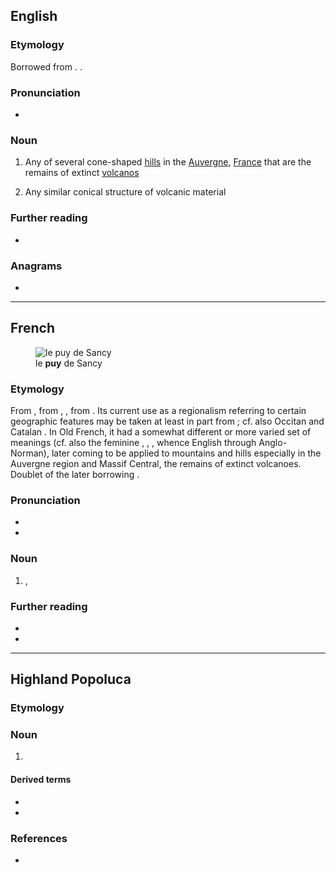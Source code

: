 {{also|Puy}}
==English==

===Etymology===
Borrowed from {{bor|en|fr|puy}}. {{doublet|en|podium}}.

===Pronunciation===
* {{IPA|en|/pwiː/}}

===Noun===
{{en-noun}}

# Any of several cone-shaped [[hill]]s in the [[Auvergne]], [[France]] that are the remains of extinct [[volcano]]s
# {{lb|en|geology}} Any similar conical structure of volcanic material

===Further reading===
* {{pedia}}

===Anagrams===
* {{anagrams|en|a=puy|Pyu|YUP|yup}}

----

==French==
[[File:Vue_du_puy_de_Sancy.JPG|thumb|le '''puy''' de Sancy]]

===Etymology===
From {{inh|fr|frm|puy}}, from {{inh|fr|fro|puy||hill, height}}, {{m|fro|pui}}, from {{inh|fr|la|podium}}. Its current use as a regionalism referring to certain geographic features may be taken at least in part from {{der|fr|frp|-}}; cf. also Occitan {{m|oc|puèg}} and Catalan {{m|ca|puig}}. In Old French, it had a somewhat different or more varied set of meanings (cf. also the feminine {{m|fro|puie}}, {{m|fro|puye}}, {{m|fro|poye||balustrade}}, whence English {{m|en|pew}} through Anglo-Norman), later coming to be applied to mountains and hills especially in the Auvergne region and Massif Central, the remains of extinct volcanoes. Doublet of the later borrowing {{doublet|fr|podium|notext=1}}.

===Pronunciation===
* {{fr-IPA|pui}}
* {{homophones|fr|puis|puits}}

===Noun===
{{fr-noun|m}}

# {{lb|fr|geology|regional}} {{l|en|mountain}}, {{l|en|hill}}
#: {{syn|fr|montagne}}

===Further reading===
* {{R:TLFi}}
* {{pedia|lang=fr}}

----

==Highland Popoluca==

===Etymology===
{{etystub|poi}}

===Noun===
{{head|poi|noun}}

# {{l|en|foot}}

====Derived terms====
* {{l|poi|puycho̱goy}}
* {{l|poi|puymɨ}}

===References===
* {{R:Elson & Gutiérrez 1999|page=99}}